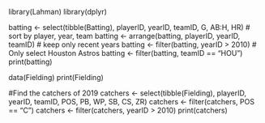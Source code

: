 library(Lahman)
library(dplyr)

batting <- select(tibble(Batting), playerID, yearID, teamID, G, AB:H, HR) 
# sort by player, year, team
batting <- arrange(batting, playerID, yearID, teamID)
# keep only recent years
batting <- filter(batting, yearID > 2010)
# Only select Houston Astros 
batting <- filter(batting, teamID == "HOU")
print(batting)

data(Fielding)
print(Fielding)

#Find the catchers of 2019
catchers <- select(tibble(Fielding), playerID, yearID, teamID, POS, PB, WP, SB, CS, ZR)
catchers <- filter(catchers, POS == "C")
catchers <- filter(catchers, yearID > 2010)
print(catchers)

